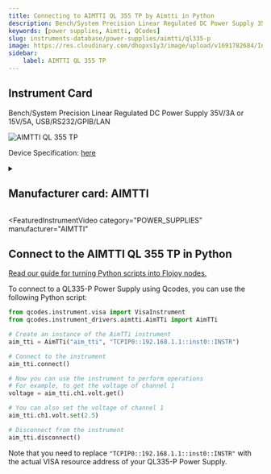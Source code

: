 ```yaml
---
title: Connecting to AIMTTI QL 355 TP by Aimtti in Python
description: Bench/System Precision Linear Regulated DC Power Supply 35V/3A or 15V/5A, USB/RS232/GPIB/LAN
keywords: [power supplies, Aimtti, QCodes] 
slug: instruments-database/power-supplies/aimtti/ql335-p 
image: https://res.cloudinary.com/dhopxs1y3/image/upload/v1691782684/Instruments/Power%20Supplies/QL335-P/QL335-P.jpg
sidebar:
    label: AIMTTI QL 355 TP 
---
```



## Instrument Card

Bench/System Precision Linear Regulated DC Power Supply 35V/3A or 15V/5A, USB/RS232/GPIB/LAN


![AIMTTI QL 355 TP](https://res.cloudinary.com/dhopxs1y3/image/upload/v1691782684/Instruments/Power%20Supplies/QL335-P/QL335-P.jpg)

Device Specification: [here](https://resources.aimtti.com/datasheets/AIM-QL_series_II_DC_power_supplies_data_sheet-Iss3.pdf)

<details style={{ marginTop: "15px"}}>
<summary><h2 style={{display:'inline'}}>Manufacturer card: AIMTTI</h2></summary>

![AIMTTI](https://res.cloudinary.com/dhopxs1y3/image/upload/v1692125963/Instruments/Vendor%20Logos/Aimtti.png)

TTi (Thurlby Thandar Instruments) is a leading manufacturer of electronic test and measurement instruments. These products are sold throughout the world via carefully selected distributors and agents in each country. We are located in Huntingdon near to the famous university city of Cambridge, within one of the high technology areas of the United Kingdom.

- Headquarters: UK
- Yearly Revenue (millions, USD): 9000
- Vendor Website: [here](https://www.aimtti.com/)

</details>


<FeaturedInstrumentVideo
  category="POWER_SUPPLIES"
  manufacturer="AIMTTI"
></FeaturedInstrumentVideo>

## Connect to the AIMTTI QL 355 TP in Python

[Read our guide for turning Python scripts into Flojoy nodes.](https://docs.flojoy.ai/contribution/blocks/custom-flojoy-block/)


<Tabs>

<TabItem value="Flojoy" label="Flojoy" className="flojoy-instrument-tabs">

<NodeCardCollection category='POWER_SUPPLIES' manufacturer='AIMTTI'></NodeCardCollection>

</TabItem>
<TabItem value="QCodes" label="QCodes">

To connect to a QL335-P Power Supply using Qcodes, you can use the following Python script:

```python
from qcodes.instrument.visa import VisaInstrument
from qcodes.instrument_drivers.aimtti.AimTTi import AimTTi

# Create an instance of the AimTTi instrument
aim_tti = AimTTi("aim_tti", "TCPIP0::192.168.1.1::inst0::INSTR")

# Connect to the instrument
aim_tti.connect()

# Now you can use the instrument to perform operations
# For example, to get the voltage of channel 1
voltage = aim_tti.ch1.volt.get()

# You can also set the voltage of channel 1
aim_tti.ch1.volt.set(2.5)

# Disconnect from the instrument
aim_tti.disconnect()
```

Note that you need to replace `"TCPIP0::192.168.1.1::inst0::INSTR"` with the actual VISA resource address of your QL335-P Power Supply.

</TabItem>
</Tabs>